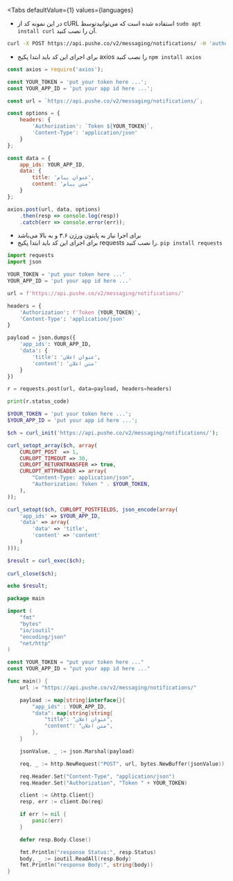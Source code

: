 

<Tabs
    defaultValue={1}
    values={languages}
>

<TabItem value={1}>

* در این نمونه کد از <BlankLink href="https://curl.haxx.se/">cURL</BlankLink> استفاده شده است که می‌توانیدتوسط `sudo apt install curl` آن را نصب کنید.

```bash {9}
curl -X POST https://api.pushe.co/v2/messaging/notifications/ -H 'authorization: Token YOUR_TOKEN' -H 'content-type: application/json' -d '{"app_ids": "YOUR_APP_ID", "data" :{"title":"عنوان اعلان", "content":"محتوای اعلان"}}

```

</TabItem>

<TabItem value={2}>

* برای اجرای این کد باید ابتدا پکیج <BlankLink href='https://www.npmjs.com/package/axios'>axios</BlankLink> را نصب کنید
‍`npm install axios`


```js
const axios = require('axios');

const YOUR_TOKEN = 'put your token here ...';
const YOUR_APP_ID = 'put your app id here ...';

const url = `https://api.pushe.co/v2/messaging/notifications/`;

const options = {
    headers: {
        'Authorization': `Token ${YOUR_TOKEN}`,
        'Content-Type': 'application/json'
    }
};

const data = {
    app_ids: YOUR_APP_ID,
    data: {
        title: 'عنوان پیام',
        content: 'متن پیام'
    }
};

axios.post(url, data, options)
    .then(resp => console.log(resp))
    .catch(err => console.error(err));
```

</TabItem>

<TabItem value={3}>

* برای اجرا نیاز به پایتون ورژن ۳.۶ و به بالا می‌باشد
* برای اجرای این کد باید ابتدا پکیج <BlankLink href='https://pypi.org/project/requests/'>requests</BlankLink> را نصب کنید. 
`pip install requests`

```python
import requests
import json

YOUR_TOKEN = 'put your token here ...'
YOUR_APP_ID = 'put your app id here ...'

url = f'https://api.pushe.co/v2/messaging/notifications/'

headers = {
    'Authorization': f'Token {YOUR_TOKEN}',
    'Content-Type': 'application/json'
}

payload = json.dumps({
    'app_ids': YOUR_APP_ID,
    'data': {
        'title': 'عنوان اعلان',
        'content': 'متن اعلان'
    }
})

r = requests.post(url, data=payload, headers=headers)

print(r.status_code)
```

</TabItem>


<TabItem value={4}>

```php
$YOUR_TOKEN = 'put your token here ...';
$YOUR_APP_ID = 'put your app id here ...';

$ch = curl_init('https://api.pushe.co/v2/messaging/notifications/'); 

curl_setopt_array($ch, array(
    CURLOPT_POST  => 1,
    CURLOPT_TIMEOUT => 30,
    CURLOPT_RETURNTRANSFER => true,
    CURLOPT_HTTPHEADER => array(
        "Content-Type: application/json",
        "Authorization: Token " . $YOUR_TOKEN,
    ),
));

curl_setopt($ch, CURLOPT_POSTFIELDS, json_encode(array(
    'app_ids' => $YOUR_APP_ID,
    'data' => array(
        'data' => 'title',
        'content' => 'content'
    )
)));

$result = curl_exec($ch);
 
curl_close($ch);

echo $result;
```

</TabItem>

<TabItem value={5}>

```go
package main

import (
	"fmt"
	"bytes"
	"io/ioutil"
	"encoding/json"
	"net/http"
)

const YOUR_TOKEN = "put your token here ..."
const YOUR_APP_ID = "put your app id here ..."

func main() {
	url := "https://api.pushe.co/v2/messaging/notifications/"

	payload := map[string]interface{}{
		"app_ids" : YOUR_APP_ID,
		"data": map[string]string{
			"title": "عنوان اعلان",
			"content": "متن اعلان",
		},
	}

	jsonValue, _ := json.Marshal(payload)

	req, _ := http.NewRequest("POST", url, bytes.NewBuffer(jsonValue))

	req.Header.Set("Content-Type", "application/json")
	req.Header.Set("Authorization", "Token " + YOUR_TOKEN)

	client := &http.Client{}
	resp, err := client.Do(req)

	if err != nil {
		panic(err)
	}

	defer resp.Body.Close()

	fmt.Println("response Status:", resp.Status)
	body, _ := ioutil.ReadAll(resp.Body)
    fmt.Println("response Body:", string(body))
}
```

</TabItem>

</Tabs>


